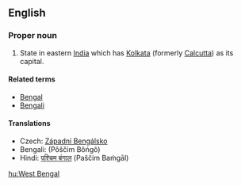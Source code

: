 ==English==
===Proper noun===
{{infl|en|proper noun|head=[[West]] [[Bengal]]}}

#State in eastern [[India]] which has [[Kolkata]] (formerly [[Calcutta]]) as its capital.

====Related terms====
*[[Bengal]]
*[[Bengali]]

====Translations====
*Czech: [[Západní Bengálsko]]
*Bengali: {{BNchar|[[পশ্চিম বঙ্গ]]}} (Pôščim Bôṅgô)
*Hindi: [[पश्चिम बंगाल]] (Paščim Baṁgāl)

[[hu:West Bengal]]